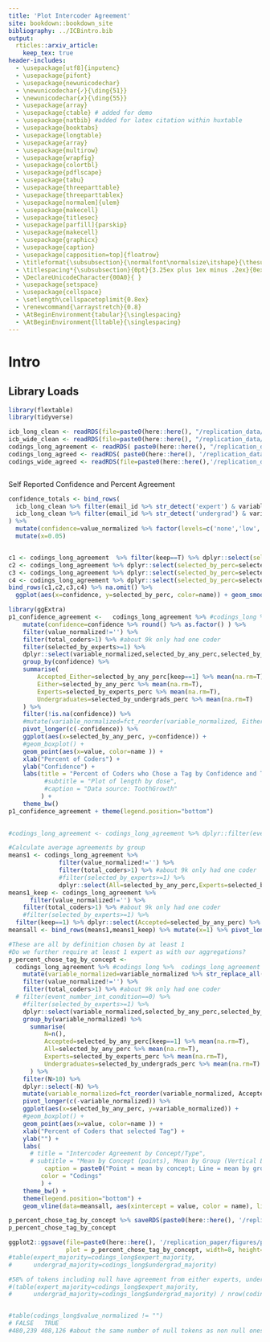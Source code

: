 ```yaml
---
title: 'Plot Intercoder Agreement'
site: bookdown::bookdown_site
bibliography: ../ICBintro.bib
output: 
  rticles::arxiv_article:
    keep_tex: true
header-includes:
  - \usepackage[utf8]{inputenc}
  - \usepackage{pifont}
  - \usepackage{newunicodechar}
  - \newunicodechar{✓}{\ding{51}}
  - \newunicodechar{✗}{\ding{55}}
  - \usepackage{array}
  - \usepackage{ctable} # added for demo
  - \usepackage{natbib} #added for latex citation within huxtable
  - \usepackage{booktabs}
  - \usepackage{longtable}
  - \usepackage{array}
  - \usepackage{multirow}
  - \usepackage{wrapfig}
  - \usepackage{colortbl}
  - \usepackage{pdflscape}
  - \usepackage{tabu}
  - \usepackage{threeparttable}
  - \usepackage{threeparttablex}
  - \usepackage[normalem]{ulem}
  - \usepackage{makecell}
  - \usepackage{titlesec}
  - \usepackage[parfill]{parskip}
  - \usepackage{makecell}
  - \usepackage{graphicx}
  - \usepackage{caption}
  - \usepackage[capposition=top]{floatrow}
  - \titleformat{\subsubsection}{\normalfont\normalsize\itshape}{\thesubsubsection}{1em}{}
  - \titlespacing*{\subsubsection}{0pt}{3.25ex plus 1ex minus .2ex}{0ex plus .2ex}
  - \DeclareUnicodeCharacter{00A0}{ }
  - \usepackage{setspace}
  - \usepackage{cellspace}
  - \setlength\cellspacetoplimit{0.8ex}
  - \renewcommand{\arraystretch}{0.8}
  - \AtBeginEnvironment{tabular}{\singlespacing}
  - \AtBeginEnvironment{lltable}{\singlespacing}
---
```



# Intro

## Library Loads


```r
library(flextable)
library(tidyverse)
```

```r
icb_long_clean <- readRDS(file=paste0(here::here(), "/replication_data/temp/ICBe_V1_long_clean.Rds"))
icb_wide_clean <- readRDS(file=paste0(here::here(), "/replication_data/temp/ICBe_V1_wide_clean.Rds"))
codings_long_agreement <- readRDS( paste0(here::here(), "/replication_data/out/ICBe_V1_long_agreement.Rds") )
codings_long_agreed <- readRDS( paste0(here::here(), '/replication_data/out/ICBe_V1_long_agreed.Rds'))
codings_wide_agreed <- readRDS(file=paste0(here::here(),'/replication_data/out/ICBe_V1_wide_agreed.Rds'))



```




Self Reported Confidence and Percent Agreement

```r
confidence_totals <- bind_rows(
  icb_long_clean %>% filter(email_id %>% str_detect('expert') & variable_normalized=='raterconfidence' ) %>% count(value_normalized) %>% mutate(coder="expert") %>% mutate(n= (n/sum(n)*100) %>% round(1) %>% paste0("%") ),
  icb_long_clean %>% filter(email_id %>% str_detect('undergrad') & variable_normalized=='raterconfidence' ) %>% count(value_normalized)  %>% mutate(coder="undergrad") %>% mutate(n=(n/sum(n)*100) %>% round(1) %>% paste0("%"))
) %>%
  mutate(confidence=value_normalized %>% factor(levels=c('none','low','high','complete')) %>% as.numeric() ) %>%
  mutate(x=0.05)


c1 <- codings_long_agreement  %>% filter(keep==T) %>% dplyr::select(selected_by_perc=selected_by_any_perc,confidence=confidence)  %>% mutate(name="Accepted_Either")
c2 <- codings_long_agreement %>% dplyr::select(selected_by_perc=selected_by_any_perc,confidence=confidence) %>% mutate(name="Accepted_Either")
c3 <- codings_long_agreement %>% dplyr::select(selected_by_perc=selected_by_experts_perc,confidence=confidence_expert) %>% mutate(name="Experts")
c4 <- codings_long_agreement %>% dplyr::select(selected_by_perc=selected_by_undergrads_perc,confidence=confidence_undergrad) %>% mutate(name="Undergraduates")
bind_rows(c1,c2,c3,c4) %>% na.omit() %>%
  ggplot(aes(x=confidence, y=selected_by_perc, color=name)) + geom_smooth() #geom_point()

library(ggExtra)
p1_confidence_agreement <-   codings_long_agreement %>% #codings_long %>%  codings_long_agreement
    mutate(confidence=confidence %>% round() %>% as.factor() ) %>%
    filter(value_normalized!='') %>%
    filter(total_coders>1) %>% #about 9k only had one coder
    filter(selected_by_experts>=1) %>%
    dplyr::select(variable_normalized,selected_by_any_perc,selected_by_experts_perc,selected_by_undergrads_perc,keep,confidence) %>%
    group_by(confidence) %>%
    summarise(
        Accepted_Either=selected_by_any_perc[keep==1] %>% mean(na.rm=T), 
        Either=selected_by_any_perc %>% mean(na.rm=T), 
        Experts=selected_by_experts_perc %>% mean(na.rm=T), 
        Undergraduates=selected_by_undergrads_perc %>% mean(na.rm=T)
    ) %>%
    filter(!is.na(confidence)) %>%
    #mutate(variable_normalized=fct_reorder(variable_normalized, Either)) %>%
    pivot_longer(c(-confidence)) %>%
    ggplot(aes(x=selected_by_any_perc, y=confidence)) + 
    #geom_boxplot() + 
    geom_point(aes(x=value, color=name )) +
    xlab("Percent of Coders") +
    ylab("Confidence") +
    labs(title = "Percent of Coders who Chose a Tag by Confidence and Type of Coder"#,
          #subtitle = "Plot of length by dose",
          #caption = "Data source: ToothGrowth"
         ) + 
    theme_bw()
p1_confidence_agreement + theme(legend.position="bottom")
  
```

```r
#codings_long_agreement <- codings_long_agreement %>% dplyr::filter(event_number_int_condition == 0)

#Calculate average agreements by group
means1 <- codings_long_agreement %>% 
              filter(value_normalized!='') %>%
              filter(total_coders>1) %>% #about 9k only had one coder
              #filter(selected_by_experts>=1) %>%
              dplyr::select(All=selected_by_any_perc,Experts=selected_by_experts_perc,Undergraduates=selected_by_undergrads_perc) %>% summarise_all(mean, na.rm=T)
means1_keep <- codings_long_agreement %>% 
      filter(value_normalized!='') %>%
    filter(total_coders>1) %>% #about 9k only had one coder
    #filter(selected_by_experts>=1) %>%
  filter(keep==1) %>% dplyr::select(Accepted=selected_by_any_perc) %>% summarise_all(mean, na.rm=T)
meansall <- bind_rows(means1,means1_keep) %>% mutate(x=1) %>% pivot_longer(cols=c(-x)) %>% na.omit()

#These are all by definition chosen by at least 1
#Do we further require at least 1 expert as with our aggregations?
p_percent_chose_tag_by_concept <- 
  codings_long_agreement %>% #codings_long %>%  codings_long_agreement
    mutate(variable_normalized=variable_normalized %>% str_replace_all("_"," ") %>% tolower() ) %>%
    filter(value_normalized!='') %>%
    filter(total_coders>1) %>% #about 9k only had one coder
  # filter(event_number_int_condition==0) %>%
    #filter(selected_by_experts>=1) %>%
    dplyr::select(variable_normalized,selected_by_any_perc,selected_by_experts_perc,selected_by_undergrads_perc,keep) %>%
    group_by(variable_normalized) %>%
      summarise(
          N=n(),
          Accepted=selected_by_any_perc[keep==1] %>% mean(na.rm=T), 
          All=selected_by_any_perc %>% mean(na.rm=T), 
          Experts=selected_by_experts_perc %>% mean(na.rm=T), 
          Undergraduates=selected_by_undergrads_perc %>% mean(na.rm=T)
      ) %>%
    filter(N>10) %>%
    dplyr::select(-N) %>%
    mutate(variable_normalized=fct_reorder(variable_normalized, Accepted)) %>%
    pivot_longer(c(-variable_normalized)) %>%
    ggplot(aes(x=selected_by_any_perc, y=variable_normalized)) + 
    #geom_boxplot() + 
    geom_point(aes(x=value, color=name )) +
    xlab("Percent of Coders that selected Tag") +
    ylab("") +
    labs(
      # title = "Intercoder Agreement by Concept/Type",
      # subtitle = "Mean by Concept (points), Mean by Group (Vertical Lines)",
          caption = paste0("Point = mean by concept; Line = mean by group\nUnit of Analysis: Tag chosen by any Coder, N=", codings_long_agreement %>% filter(value_normalized!='') %>% nrow() %>% scales::comma(), "; Accepted Tokens=", codings_long_agreement %>% filter(value_normalized!='' & keep==T) %>% nrow() %>% scales::comma()),
         color = "Codings"
         ) + 
    theme_bw() +
    theme(legend.position="bottom") +
    geom_vline(data=meansall, aes(xintercept = value, color = name), linetype="solid", size=1, alpha=0.5)

```



```r

p_percent_chose_tag_by_concept %>% saveRDS(paste0(here::here(), '/replication_paper/figures/p_percent_chose_tag_by_concept.Rds'))
p_percent_chose_tag_by_concept

ggplot2::ggsave(file=paste0(here::here(), '/replication_paper/figures/p_percent_chose_tag_by_concept.png'), 
                plot = p_percent_chose_tag_by_concept, width=8, height=6)
#table(expert_majority=codings_long$expert_majority,
#      undergrad_majority=codings_long$undergrad_majority)

#58% of tokens including null have agreement from either experts, undergrads, or both
#(table(expert_majority=codings_long$expert_majority,
#      undergrad_majority=codings_long$undergrad_majority) / nrow(codings_long) ) %>% round(2)


#table(codings_long$value_normalized != "")
# FALSE   TRUE 
#480,239 408,126 #about the same number of null tokens as non null ones
```


